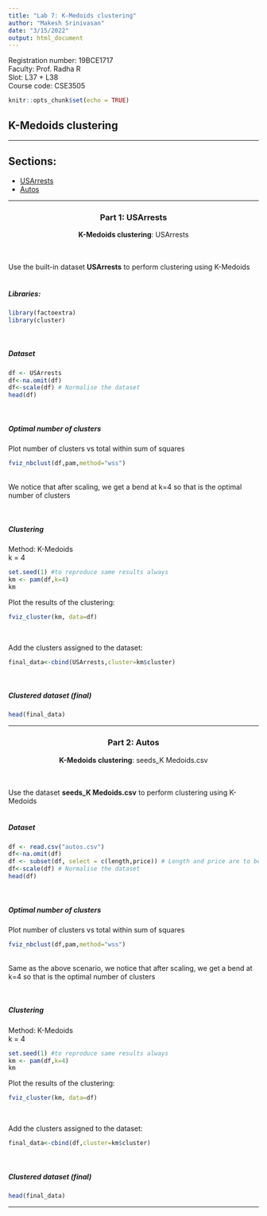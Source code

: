 ```yaml
---
title: "Lab 7: K-Medoids clustering"
author: "Makesh Srinivasan"
date: "3/15/2022"
output: html_document
---
```


Registration number: 19BCE1717<br>
Faculty: Prof. Radha R<br>
Slot: L37 + L38<br>
Course code: CSE3505 <br>

```r
knitr::opts_chunk$set(echo = TRUE)
```

## K-Medoids clustering

***

## Sections:
* <a href="#part1">USArrests</a>
* <a href="#part2">Autos</a>

***
<center><h3 id="part1">Part 1: USArrests</h3></center>
<center><strong>K-Medoids clustering</strong>: USArrests</center><br>
<br>
Use the built-in dataset <strong>USArrests</strong> to perform clustering using K-Medoids
<br>
<br>

##### Libraries:
```r
library(factoextra)
library(cluster)
```
<br>

##### Dataset
```r
df <- USArrests
df<-na.omit(df)
df<-scale(df) # Normalise the dataset
head(df)
```

<br>

##### Optimal number of clusters

Plot number of clusters vs total within sum of squares
```r
fviz_nbclust(df,pam,method="wss")
```
<br>We notice that after scaling, we get a bend at k=4 so that is the optimal number of clusters

<br>

##### Clustering 

Method: K-Medoids <br>
k = 4 <br>
```r
set.seed(1) #to reproduce same results always
km <- pam(df,k=4)
km
```

Plot the results of the clustering:
```r
fviz_cluster(km, data=df)
```

<br>

Add the clusters assigned to the dataset:
```r
final_data<-cbind(USArrests,cluster=km$cluster)
```

<br>

##### Clustered dataset (final)

```r
head(final_data)
```

***
<center><h3 id="part2">Part 2: Autos</h3></center>
<center><strong>K-Medoids clustering</strong>: seeds_K Medoids.csv </center><br>
<br>
Use the dataset <strong>seeds_K Medoids.csv</strong> to perform clustering using K-Medoids
<br>
<br>

##### Dataset
```r
df <- read.csv("autos.csv")
df<-na.omit(df)
df <- subset(df, select = c(length,price)) # Length and price are to be taken as per instructions given in the lab class
df<-scale(df) # Normalise the dataset
head(df)
```

<br>

##### Optimal number of clusters

Plot number of clusters vs total within sum of squares
```r
fviz_nbclust(df,pam,method="wss")
```
<br>Same as the above scenario, we notice that after scaling, we get a bend at k=4 so that is the optimal number of clusters

<br>

##### Clustering 

Method: K-Medoids <br>
k = 4 <br>
```r
set.seed(1) #to reproduce same results always
km <- pam(df,k=4)
km
```

Plot the results of the clustering:
```r
fviz_cluster(km, data=df)
```

<br>

Add the clusters assigned to the dataset:
```r
final_data<-cbind(df,cluster=km$cluster)
```

<br>

##### Clustered dataset (final)

```r
head(final_data)
```

***


